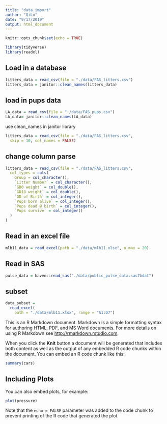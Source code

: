 ```yaml
---
title: "data_import"
author: "QiLu"
date: "9/17/2019"
output: html_document
---
```


```r
knitr::opts_chunk$set(echo = TRUE)

library(tidyverse)
library(readxl)
```


## Load in a database

```r
litters_data = read_csv(file = "./data/FAS_litters.csv")
litters_data = janitor::clean_names(litters_data)
```

## load in pups data
```r
LA_data = read_csv(file = "./data/FAS_pups.csv")
LA_data= janitor::clean_names(LA_data)
```
use clean_names in janitor library

```r
litters_data = read_csv(file = "./data/FAS_litters.csv",
  skip = 10, col_names = FALSE)
```

## change column parse
```r
litters_data = read_csv(file = "./data/FAS_litters.csv",
  col_types = cols(
    Group = col_character(),
    `Litter Number` = col_character(),
    `GD0 weight` = col_double(),
    `GD18 weight` = col_double(),
    `GD of Birth` = col_integer(),
    `Pups born alive` = col_integer(),
    `Pups dead @ birth` = col_integer(),
    `Pups survive` = col_integer()
  )
)
```

## Read in an excel file
```r
mlb11_data = read_excel(path = "./data/mlb11.xlsx", n_max = 20)
```

## Read in SAS
```r
pulse_data = haven::read_sas("./data/public_pulse_data.sas7bdat")
```

## subset
```r
data_subset = 
  read_excel(
    path = "./data/mlb11.xlsx", range = "A1:D7")
```












This is an R Markdown document. Markdown is a simple formatting syntax for authoring HTML, PDF, and MS Word documents. For more details on using R Markdown see <http://rmarkdown.rstudio.com>.

When you click the **Knit** button a document will be generated that includes both content as well as the output of any embedded R code chunks within the document. You can embed an R code chunk like this:

```r
summary(cars)
```

## Including Plots

You can also embed plots, for example:

```r
plot(pressure)
```

Note that the `echo = FALSE` parameter was added to the code chunk to prevent printing of the R code that generated the plot.
